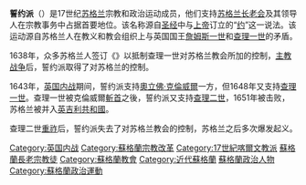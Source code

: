 {{Unreferenced|time=2020-09-14T09:04:17+00:00}}
'''誓约派'''（{{lang-en|Covenanters}}）是17世纪[[苏格兰|苏格兰]]宗教和政治运动成员，他们支持[[苏格兰长老会|苏格兰长老会]]及其领导人在宗教事务中占据首要地位。该名称源自[[圣经|圣经]]中与[[上帝|上帝]]订立的“[[约_(圣经)|约]]”这一说法。该运动源自苏格兰人在教义和教会组织上与英国国王[[詹姆斯一世|詹姆斯一世]]和[[查理一世_(英格蘭)|查理一世]]的矛盾。

1638年，众多苏格兰人签订《{{le|民族誓约|National Covenant}}》以抵制查理一世对苏格兰教会所加的控制，[[主教战争|主教战争]]后，誓约派取得了对苏格兰的控制。

1643年，[[英国内战|英国内战]]期间，誓约派支持[[奧立佛·克倫威爾|奧立佛·克倫威爾]]一方，但1648年又支持[[查理一世_(英格蘭)|查理一世]]。查理一世被克倫威爾[[斬首|斬首]]之後，誓约派又支持[[查理二世|查理二世]]，1651年被击败，苏格兰被并入[[英吉利共和國|英吉利共和國]]。

查理二世[[重祚|重祚]]后，誓约派失去了对苏格兰教会的控制，苏格兰之后多次爆发起义。

[[Category:英国内战|Category:英国内战]]
[[Category:蘇格蘭宗教改革|Category:蘇格蘭宗教改革]]
[[Category:17世紀喀爾文教派|Category:17世紀喀爾文教派]]
[[Category:蘇格蘭長老宗教徒|]]
[[Category:蘇格蘭教會|Category:蘇格蘭教會]]
[[Category:近代蘇格蘭|Category:近代蘇格蘭]]
[[Category:蘇格蘭政治人物|]]
[[Category:蘇格蘭政治運動|Category:蘇格蘭政治運動]]